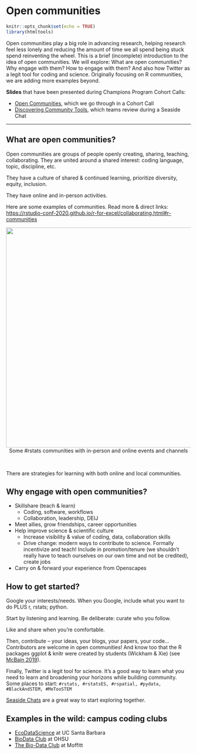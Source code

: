 # Open communities {#communities} 

```r
knitr::opts_chunk$set(echo = TRUE)
library(htmltools)
```

Open communities play a big role in advancing research, helping research feel less lonely and reducing the amount of time we all spend being stuck spend reinventing the wheel. This is a brief (incomplete) introduction to the idea of open communities. We will explore: What are open communities? Why engage with them? How to engage with them? And also how Twitter as a legit tool for coding and science.  Originally focusing on R communities, we are adding more examples beyond. 

**Slides** that have been presented during Champions Program Cohort Calls: 

- [Open Communities](https://docs.google.com/presentation/d/17HSNmBYvPw-7Prioys7WIhL9QGVb3s3bJCLaAJVaChc/edit?usp=sharing), which we go through in a Cohort Call
- [Discovering Community Tools](https://docs.google.com/presentation/d/1czvMz7a84jkaYDwHlG1cuKyf9B0mciQJVOFcc7hZtpU/edit?usp=sharing), which teams review during a Seaside Chat

---

## What are open communities? 

Open communities are groups of people openly creating, sharing, teaching, collaborating. They are united around a shared interest: coding language, topic, discipline, etc. 

They have a culture of shared & continued learning, prioritize diversity, equity, inclusion. 

They have online and in-person activities.


Here are some examples of communities. Read more & direct links: <https://rstudio-conf-2020.github.io/r-for-excel/collaborating.html#r-communities>

<center>
  <img src="img/rstats-communities.png" width="600px"></a>
   <figcaption>Some #rstats communities with in-person and online events and channels</figcaption>
</center>
<br>

There are strategies for learning with both online and local communities. 

## Why engage with open communities? 

- Skillshare (teach & learn) 
  - Coding, software, workflows
  - Collaboration, leadership, DEIJ
- Meet allies, grow friendships, career opportunities
- Help improve science & scientific culture 
  - Increase visibility & value of coding, data, collaboration skills
  - Drive change: modern ways to contribute to science. Formally incentivize and teach! Include in promotion/tenure (we shouldn’t really have to teach ourselves on our own time and not be credited), create jobs 
- Carry on & forward your experience from Openscapes

## How to get started? 

Google your interests/needs. When you Google, include what you want to do PLUS r, rstats; python. 

Start by listening and learning. Be deliberate: curate who you follow. 

Like and share when you’re comfortable. 

Then, contribute – your ideas, your blogs, your papers, your code… Contributors are welcome in open communities! And know too that the R packages ggplot & knitr were 
created by students (Wickham & Xie) (see [McBain 2019](https://resources.rstudio.com/rstudio-conf-2019/our-colour-of-magic-the-open-sourcery-of-fantastic-r-packages)). 

Finally, Twitter is a legit tool for science. It's a good way to learn what you need to learn and broadening your horizons while building community. Some places to start: `#rstats, #rstatsES, #rspatial, #pydata, #BlackAndSTEM, #MeTooSTEM`
 
[Seaside Chats](https://github.com/Openscapes/seaside-chats#seaside-chats) are a great way to start exploring together. 

## Examples in the wild: campus coding clubs

- [EcoDataScience](http://eco-data-science.github.io/) at UC Santa Barbara
- [BioData Club](https://biodata-club.github.io) at OHSU
- [The Bio-Data Club](https://www.biodataclub.org/) at Moffitt